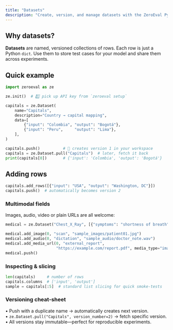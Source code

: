 ```yaml
---
title: "Datasets"
description: "Create, version, and manage datasets with the ZeroEval Python SDK."
---
```


## Why datasets?

**Datasets** are named, versioned collections of rows. Each row is just a Python `dict`. Use them to store test cases for your model and share them across experiments.

## Quick example

```python
import zeroeval as ze

ze.init()  # 1️⃣ pick up API key from `zeroeval setup`

capitals = ze.Dataset(
    name="Capitals",
    description="Country → capital mapping",
    data=[
        {"input": "Colombia", "output": "Bogotá"},
        {"input": "Peru",     "output": "Lima"},
    ],
)

capitals.push()          # 🚀 creates version 1 in your workspace
capitals = ze.Dataset.pull("Capitals")  # later, fetch it back
print(capitals[0])       # {'input': 'Colombia', 'output': 'Bogotá'}
```

## Adding rows

```python
capitals.add_rows([{"input": "USA", "output": "Washington, DC"}])
capitals.push()  # automatically becomes version 2
```

### Multimodal fields

Images, audio, video or plain URLs are all welcome:

```python
medical = ze.Dataset("Chest_X_Ray", [{"symptoms": "shortness of breath"}])

medical.add_image(0, "scan", "sample_images/patient01.jpg")
medical.add_audio(0, "dictation", "sample_audio/doctor_note.wav")
medical.add_media_url(0, "external_report",
                      "https://example.com/report.pdf", media_type="image")
medical.push()
```

### Inspecting & slicing

```python
len(capitals)     # number of rows
capitals.columns  # ['input', 'output']
sample = capitals[:5]  # standard list slicing for quick smoke-tests
```

### Versioning cheat-sheet

• Push with a duplicate name → automatically creates next version.  
• `ze.Dataset.pull("Capitals", version_number=2)` → fetch specific version.  
• All versions stay immutable—perfect for reproducible experiments.
